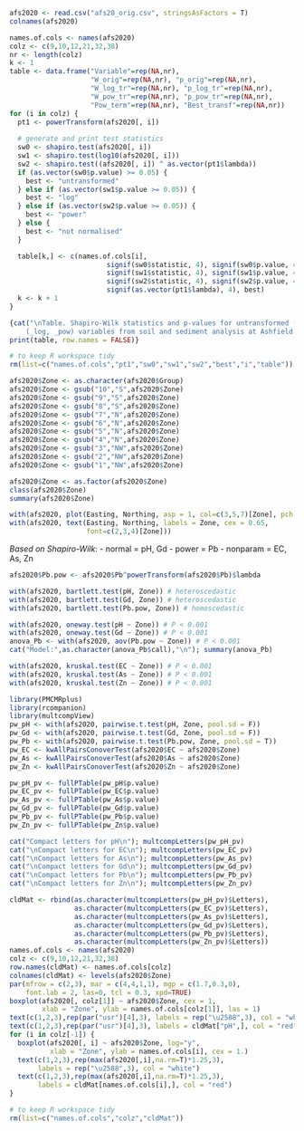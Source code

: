 ```r
afs2020 <- read.csv("afs20_orig.csv", stringsAsFactors = T)
colnames(afs2020)
```

```r
names.of.cols <- names(afs2020)
colz <- c(9,10,12,21,32,38)
nr <- length(colz)
k <- 1
table <- data.frame("Variable"=rep(NA,nr), 
                    "W_orig"=rep(NA,nr), "p_orig"=rep(NA,nr), 
                    "W_log_tr"=rep(NA,nr), "p_log_tr"=rep(NA,nr), 
                    "W_pow_tr"=rep(NA,nr), "p_pow_tr"=rep(NA,nr), 
                    "Pow_term"=rep(NA,nr), "Best_transf"=rep(NA,nr))
for (i in colz) {
  pt1 <- powerTransform(afs2020[, i])
  
  # generate and print test statistics
  sw0 <- shapiro.test(afs2020[, i])
  sw1 <- shapiro.test(log10(afs2020[, i]))
  sw2 <- shapiro.test((afs2020[, i]) ^ as.vector(pt1$lambda))
  if (as.vector(sw0$p.value) >= 0.05) {
    best <- "untransformed"
  } else if (as.vector(sw1$p.value >= 0.05)) {
    best <- "log"
  } else if (as.vector(sw2$p.value >= 0.05)) {
    best <- "power"
  } else {
    best <- "not normalised"
  }

  table[k,] <- c(names.of.cols[i], 
                        signif(sw0$statistic, 4), signif(sw0$p.value, 4), 
                        signif(sw1$statistic, 4), signif(sw1$p.value, 4), 
                        signif(sw2$statistic, 4), signif(sw2$p.value, 4),
                        signif(as.vector(pt1$lambda), 4), best)
  k <- k + 1
}

{cat("\nTable. Shapiro-Wilk statistics and p-values for untransformed (_orig) and transformed
    (_log, _pow) variables from soil and sediment analysis at Ashfield Flats Reserve.\n\n")
print(table, row.names = FALSE)}

# to keep R workspace tidy
rm(list=c("names.of.cols","pt1","sw0","sw1","sw2","best","i","table"))
```

```r
afs2020$Zone <- as.character(afs2020$Group)
afs2020$Zone <- gsub("10","S",afs2020$Zone)
afs2020$Zone <- gsub("9","S",afs2020$Zone)
afs2020$Zone <- gsub("8","S",afs2020$Zone)
afs2020$Zone <- gsub("7","N",afs2020$Zone)
afs2020$Zone <- gsub("6","N",afs2020$Zone)
afs2020$Zone <- gsub("5","N",afs2020$Zone)
afs2020$Zone <- gsub("4","N",afs2020$Zone)
afs2020$Zone <- gsub("3","NW",afs2020$Zone)
afs2020$Zone <- gsub("2","NW",afs2020$Zone)
afs2020$Zone <- gsub("1","NW",afs2020$Zone)

afs2020$Zone <- as.factor(afs2020$Zone)
class(afs2020$Zone)
summary(afs2020$Zone)
```

```r
with(afs2020, plot(Easting, Northing, asp = 1, col=c(3,5,7)[Zone], pch = 19))
with(afs2020, text(Easting, Northing, labels = Zone, cex = 0.65, 
                   font=c(2,3,4)[Zone]))
```

*Based on Shapiro-Wilk*:
- normal = pH, Gd
- power = Pb
- nonparam = EC, As, Zn

```r
afs2020$Pb.pow <- afs2020$Pb^powerTransform(afs2020$Pb)$lambda
```

```r
with(afs2020, bartlett.test(pH, Zone)) # heteroscedastic
with(afs2020, bartlett.test(Gd, Zone)) # heteroscedastic
with(afs2020, bartlett.test(Pb.pow, Zone)) # homoscedastic
```

```r
with(afs2020, oneway.test(pH ~ Zone)) # P < 0.001
with(afs2020, oneway.test(Gd ~ Zone)) # P < 0.001
anova_Pb <- with(afs2020, aov(Pb.pow ~ Zone)) # P < 0.001
cat("Model:",as.character(anova_Pb$call),"\n"); summary(anova_Pb)
```

```r
with(afs2020, kruskal.test(EC ~ Zone)) # P < 0.001
with(afs2020, kruskal.test(As ~ Zone)) # P < 0.001
with(afs2020, kruskal.test(Zn ~ Zone)) # P < 0.001
```

```r
library(PMCMRplus)
library(rcompanion)
library(multcompView)
pw_pH <- with(afs2020, pairwise.t.test(pH, Zone, pool.sd = F))
pw_Gd <- with(afs2020, pairwise.t.test(Gd, Zone, pool.sd = F))
pw_Pb <- with(afs2020, pairwise.t.test(Pb.pow, Zone, pool.sd = T))
pw_EC <- kwAllPairsConoverTest(afs2020$EC ~ afs2020$Zone)
pw_As <- kwAllPairsConoverTest(afs2020$As ~ afs2020$Zone)
pw_Zn <- kwAllPairsConoverTest(afs2020$Zn ~ afs2020$Zone)

pw_pH_pv <- fullPTable(pw_pH$p.value)
pw_EC_pv <- fullPTable(pw_EC$p.value)
pw_As_pv <- fullPTable(pw_As$p.value)
pw_Gd_pv <- fullPTable(pw_Gd$p.value)
pw_Pb_pv <- fullPTable(pw_Pb$p.value)
pw_Zn_pv <- fullPTable(pw_Zn$p.value)

cat("Compact letters for pH\n"); multcompLetters(pw_pH_pv)
cat("\nCompact letters for EC\n"); multcompLetters(pw_EC_pv)
cat("\nCompact letters for As\n"); multcompLetters(pw_As_pv)
cat("\nCompact letters for Gd\n"); multcompLetters(pw_Gd_pv)
cat("\nCompact letters for Pb\n"); multcompLetters(pw_Pb_pv)
cat("\nCompact letters for Zn\n"); multcompLetters(pw_Zn_pv)
```

```r
cldMat <- rbind(as.character(multcompLetters(pw_pH_pv)$Letters), 
                as.character(multcompLetters(pw_EC_pv)$Letters),
                as.character(multcompLetters(pw_As_pv)$Letters),
                as.character(multcompLetters(pw_Gd_pv)$Letters),
                as.character(multcompLetters(pw_Pb_pv)$Letters),
                as.character(multcompLetters(pw_Zn_pv)$Letters))
names.of.cols <- names(afs2020)
colz <- c(9,10,12,21,32,38)
row.names(cldMat) <- names.of.cols[colz]
colnames(cldMat) <- levels(afs2020$Zone)
par(mfrow = c(2,3), mar = c(4,4,1,1), mgp = c(1.7,0.3,0), 
    font.lab = 2, las=0, tcl = 0.3, xpd=TRUE)
boxplot(afs2020[, colz[1]] ~ afs2020$Zone, cex = 1,
        xlab = "Zone", ylab = names.of.cols[colz[1]], las = 1)
text(c(1,2,3),rep(par("usr")[4],3), labels = rep("\u2588",3), col = "white")
text(c(1,2,3),rep(par("usr")[4],3), labels = cldMat["pH",], col = "red")
for (i in colz[-1]) {
  boxplot(afs2020[, i] ~ afs2020$Zone, log="y",
          xlab = "Zone", ylab = names.of.cols[i], cex = 1.)
  text(c(1,2,3),rep(max(afs2020[,i],na.rm=T)*1.25,3), 
       labels = rep("\u2588",3), col = "white")
  text(c(1,2,3),rep(max(afs2020[,i],na.rm=T)*1.25,3), 
       labels = cldMat[names.of.cols[i],], col = "red")
}

# to keep R workspace tidy
rm(list=c("names.of.cols","colz","cldMat"))
```

